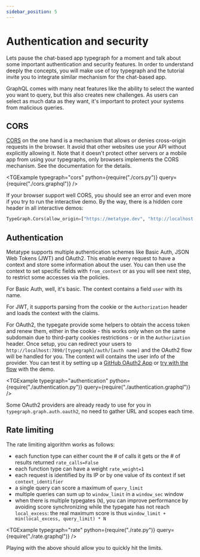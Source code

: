 ```yaml
---
sidebar_position: 5
---
```



# Authentication and security

Lets pause the chat-based app typegraph for a moment and talk about some important authentication and security features. In order to understand deeply the concepts, you will make use of toy typegraph and the tutorial invite you to integrate similar mechanism for the chat-based app.

GraphQL comes with many neat features like the ability to select the wanted you want to query, but this also creates new challenges. As users can select as much data as they want, it's important to protect your systems from malicious queries.

## CORS

[CORS](https://developer.mozilla.org/en/docs/Web/HTTP/CORS) on the one hand is a mechanism that allows or denies cross-origin requests in the browser. It avoid that other websites use your API without explicitly allowing it. Note that it doesn't protect other servers or a mobile app from using your typegraphs, only browsers implements the CORS mechanism. See the documentation for the details.

<TGExample
  typegraph="cors"
  python={require("./cors.py")}
  query={require("./cors.graphql")}
/>

If your browser support well CORS, you should see an error and even more if you try to run the interactive demo. By the way, there is a hidden core header in all interactive demos:

```python
TypeGraph.Cors(allow_origin=["https://metatype.dev", "http://localhost:3000"])
```

## Authentication

Metatype supports multiple authentication schemes like Basic Auth, JSON Web Tokens (JWT) and OAuth2. This enable every request to have a context and store some information about the user. You can then use the context to set specific fields with `from_context` or as you will see next step, to restrict some accesses via the policies.

For Basic Auth, well, it's basic. The context contains a field `user` with its name.

For JWT, it supports parsing from the cookie or the `Authorization` header and loads the context with the claims.

For OAuth2, the typegate provide some helpers to obtain the access token and renew them, either in the cookie - this works only when on the same subdomain due to third-party cookies restrictions - or in the `Authorization` header. Once setup, you can redirect your users to `http://localhost:7890/[typegraph]/auth/[auth name]` and the OAuth2 flow will be handled for you. The context will contains the user info of the provider. You can test it by setting up a [GitHub OAuth2 App](https://docs.github.com/en/developers/apps/building-oauth-apps/creating-an-oauth-app) or [try with the flow](https://docs.metatype.cloud/authentication/auth/github) with the demo.

<TGExample
  typegraph="authentication"
  python={require("./authentication.py")}
  query={require("./authentication.graphql")}
/>

Some OAuth2 providers are already ready to use for you in `typegraph.graph.auth.oauth2`, no need to gather URL and scopes each time.

## Rate limiting

The rate limiting algorithm works as follows:

- each function type can either count the # of calls it gets or the # of results returned `rate_calls=False`
- each function type can have a weight `rate_weight=1`
- each request is identified by its IP or by one value of its context if set `context_identifier`
- a single query can score a maximum of `query_limit`
- multiple queries can sum up to `window_limit` in a `window_sec` window
- when there is multiple typegates (`N`), you can improve performance by avoiding score synchronizing while the typegate has not reach `local_excess`: the real maximum score is thus `window_limit + min(local_excess, query_limit) * N`

<TGExample
  typegraph="rate"
  python={require("./rate.py")}
  query={require("./rate.graphql")}
/>

Playing with the above should allow you to quickly hit the limits.
